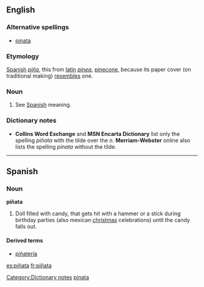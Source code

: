 {{wikipedia|Piñata}}
{{see|pinata}}
==English==
===Alternative spellings===
*[[pinata]]

===Etymology===
[[Spanish]] ''[[piña]]'', this from [[latin]] ''[[pinea]]'', [[pinecone]], because its paper cover (on traditional making) [[resemble]]s one.

===Noun===
{{en-noun}}

# See [[piñata#Spanish|Spanish]] meaning.

===Dictionary notes===
[[Category:Dictionary notes]]
*'''Collins Word Exchange''' and '''MSN Encarta Dictionary''' list only the spelling ''piñata'' with the tilde over the ''n''. '''Merriam-Webster''' online also lists the spelling ''pinata'' without the tilde.

[[Category:English words spelled with diacritics|pinata]]

----

==Spanish==

===Noun===
'''piñata''' {{f}}

# Doll filled with candy, that gets hit with a hammer or a stick during birthday parties (also mexican [[christmas]] celebrations) until the candy falls out.

====Derived terms====
*[[piñatería]] {{f}}

[[es:piñata]]
[[fr:piñata]]